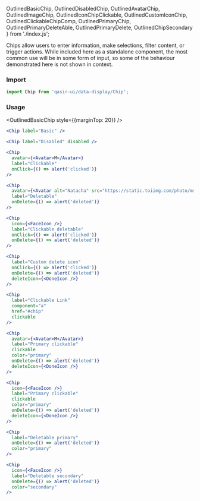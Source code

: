   OutlinedBasicChip, 
  OutlinedDisabledChip, 
  OutlinedAvatarChip,
  OutlinedImageChip,
  OutlinedIconChipClickable,
  OutlinedCustomIconChip,
  OutlinedClickableChipComp,
  OutlinedPrimaryChip,
  OutlinedPrimaryDeleteAble,
  OutlinedPrimaryDelete,
  OutlinedChipSecondary
} from './index.js';

<Title>Chip Props</Title>
<Subtitle>Chips allow users to enter information, make selections, filter content, or trigger actions.
While included here as a standalone component, the most common use will be in some form of input, so some of the behaviour demonstrated here is not shown in context.</Subtitle>

### Import

```js
import Chip from 'qasir-ui/data-display/Chip';
```

### Usage

<OutlinedBasicChip style={{marginTop: 20}} />

```jsx
<Chip label="Basic" />
```

<OutlinedDisabledChip />

```jsx
<Chip label="Disabled" disabled />
```

<OutlinedAvatarChip />

```jsx
<Chip 
  avatar={<Avatar>M</Avatar>} 
  label="Clickable" 
  onClick={() => alert('clicked')}
/>
```

<OutlinedImageChip />

```jsx
<Chip
  avatar={<Avatar alt="Natacha" src="https://static.toiimg.com/photo/msid-67586673/67586673.jpg?3918697" />}
  label="Deletable"
  onDelete={() => alert('deleted')}
/>
```

<OutlinedIconChipClickable />

```jsx
<Chip
  icon={<FaceIcon />}
  label="Clickable deletable"
  onClick={() => alert('clicked')}
  onDelete={() => alert('deleted')}
/>
```

<OutlinedCustomIconChip />

```jsx
<Chip
  label="Custom delete icon"
  onClick={() => alert('clicked')}
  onDelete={() => alert('deleted')}
  deleteIcon={<DoneIcon />}
/>
```

<OutlinedClickableChipComp />

```jsx
<Chip 
  label="Clickable Link" 
  component="a" 
  href="#chip" 
  clickable 
/>
```

<OutlinedPrimaryChip />

```jsx
<Chip
  avatar={<Avatar>M</Avatar>}
  label="Primary clickable"
  clickable
  color="primary"
  onDelete={() => alert('deleted')}
  deleteIcon={<DoneIcon />}
/>
```

<OutlinedPrimaryDeleteAble />

```jsx
<Chip
  icon={<FaceIcon />}
  label="Primary clickable"
  clickable
  color="primary"
  onDelete={() => alert('deleted')}
  deleteIcon={<DoneIcon />}
/>
```

<OutlinedPrimaryDelete />

```jsx
<Chip 
  label="Deletable primary" 
  onDelete={() => alert('deleted')} 
  color="primary"
/>
```

<OutlinedChipSecondary />

```jsx
<Chip
  icon={<FaceIcon />}
  label="Deletable secondary"
  onDelete={() => alert('deleted')}
  color="secondary"
/>
```
